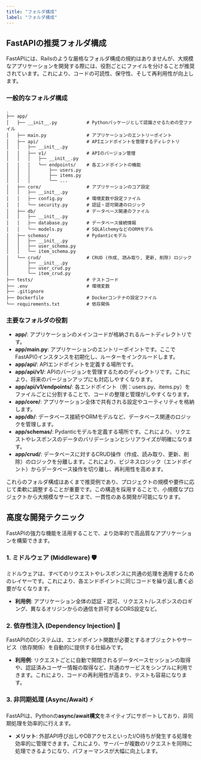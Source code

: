```yaml
---
title: "フォルダ構成"
label: "フォルダ構成"
---
```


## FastAPIの推奨フォルダ構成

FastAPIには、Railsのような厳格なフォルダ構成の規約はありませんが、大規模なアプリケーションを開発する際には、役割ごとにファイルを分けることが推奨されています。これにより、コードの可読性、保守性、そして再利用性が向上します。

### 一般的なフォルダ構成

```
.
├── app/
│   ├── __init__.py           # Pythonパッケージとして認識させるための空ファイル
│   ├── main.py               # アプリケーションのエントリーポイント
│   ├── api/                  # APIエンドポイントを管理するディレクトリ
│   │   ├── __init__.py
│   │   ├── v1/               # APIのバージョン管理
│   │   │   ├── __init__.py
│   │   │   └── endpoints/    # 各エンドポイントの機能
│   │   │       ├── users.py
│   │   │       ├── items.py
│   │   │       └── ...
│   ├── core/                 # アプリケーションのコア設定
│   │   ├── __init__.py
│   │   ├── config.py         # 環境変数や設定ファイル
│   │   └── security.py       # 認証・認可関連のロジック
│   ├── db/                   # データベース関連のファイル
│   │   ├── __init__.py
│   │   ├── database.py       # データベース接続情報
│   │   └── models.py         # SQLAlchemyなどのORMモデル
│   ├── schemas/              # Pydanticモデル
│   │   ├── __init__.py
│   │   ├── user_schema.py
│   │   └── item_schema.py
│   └── crud/                 # CRUD (作成, 読み取り, 更新, 削除) ロジック
│       ├── __init__.py
│       ├── user_crud.py
│       └── item_crud.py
├── tests/                    # テストコード
├── .env                      # 環境変数
├── .gitignore
├── Dockerfile                # Dockerコンテナの設定ファイル
└── requirements.txt          # 依存関係
```

### 主要なフォルダの役割

- **app/**: アプリケーションのメインコードが格納されるルートディレクトリです。
- **app/main.py**: アプリケーションのエントリーポイントです。ここでFastAPI()インスタンスを初期化し、ルーターをインクルードします。
- **app/api/**: APIエンドポイントを定義する場所です。
- **app/api/v1/**: APIのバージョンを管理するためのディレクトリです。これにより、将来のバージョンアップにも対応しやすくなります。
- **app/api/v1/endpoints/**: 各エンドポイント（例：users.py、items.py）をファイルごとに分割することで、コードの整理と管理がしやすくなります。
- **app/core/**: アプリケーション全体で共有される設定やユーティリティを格納します。
- **app/db/**: データベース接続やORMモデルなど、データベース関連のロジックを管理します。
- **app/schemas/**: Pydanticモデルを定義する場所です。これにより、リクエストやレスポンスのデータのバリデーションとシリアライズが明確になります。
- **app/crud/**: データベースに対するCRUD操作（作成、読み取り、更新、削除）のロジックを分離します。これにより、ビジネスロジック（エンドポイント）からデータベース操作を切り離し、再利用性を高めます。

これらのフォルダ構成はあくまで推奨例であり、プロジェクトの規模や要件に応じて柔軟に調整することが重要です。この構造を採用することで、小規模なプロジェクトから大規模なサービスまで、一貫性のある開発が可能になります。

## 高度な開発テクニック

FastAPIの強力な機能を活用することで、より効率的で高品質なアプリケーションを構築できます。

### 1. ミドルウェア (Middleware) 🛡️

ミドルウェアは、すべてのリクエストやレスポンスに共通の処理を適用するためのレイヤーです。これにより、各エンドポイントに同じコードを繰り返し書く必要がなくなります。

- **利用例**: アプリケーション全体の認証・認可、リクエスト/レスポンスのロギング、異なるオリジンからの通信を許可するCORS設定など。

### 2. 依存性注入 (Dependency Injection) 💉

FastAPIのDIシステムは、エンドポイント関数が必要とするオブジェクトやサービス（依存関係）を自動的に提供する仕組みです。

- **利用例**: リクエストごとに自動で開閉されるデータベースセッションの取得や、認証済みユーザー情報の取得など、共通のサービスをシンプルに利用できます。これにより、コードの再利用性が高まり、テストも容易になります。

### 3. 非同期処理 (Async/Await) ⚡️

FastAPIは、Pythonの**async/await構文**をネイティブにサポートしており、非同期処理を効率的に行えます。

- **メリット**: 外部API呼び出しやDBアクセスといったI/O待ちが発生する処理を効率的に管理できます。これにより、サーバーが複数のリクエストを同時に処理できるようになり、パフォーマンスが大幅に向上します。